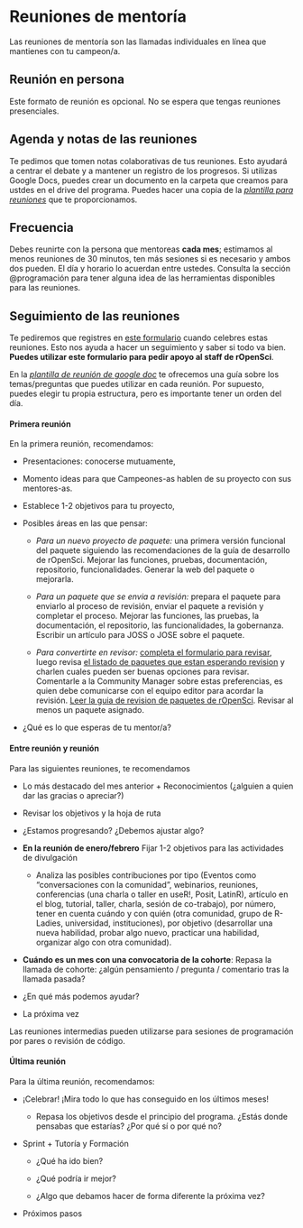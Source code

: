 # Reuniones de mentoría

Las reuniones de mentoría son las llamadas individuales en línea que mantienes con tu campeon/a.

::: callout-note

## Reunión en persona

Este formato de reunión es opcional. No se espera que tengas reuniones presenciales.
:::

## Agenda y notas de las reuniones  

Te pedimos que tomen notas colaborativas de tus reuniones. Esto ayudará a centrar el debate y a mantener un registro de los progresos. Si utilizas Google Docs, puedes crear un documento en la carpeta que creamos para ustdes en el drive del programa. Puedes hacer una copia de la [*plantilla para reuniones*](https://docs.google.com/document/d/1VtNYfDNYRS7xAbs1Ajf2S5wsv3mOQ0BcTn93cXAv6sc/) que te proporcionamos.

## Frecuencia

Debes reunirte con la persona que mentoreas **cada mes**; estimamos al menos reuniones de 30 minutos, ten más sesiones si es necesario y ambos dos pueden. El día y horario lo acuerdan entre ustedes. Consulta la sección @programación para tener alguna idea de las herramientas disponibles para las reuniones.

## Seguimiento de las reuniones

Te pediremos que registres en [este formulario]() cuando celebres estas reuniones. Esto nos ayuda a hacer un seguimiento y saber si todo va bien. **Puedes utilizar este formulario para pedir apoyo al staff de rOpenSci**.

En la  [*plantilla de reunión de google doc*](https://docs.google.com/document/d/1VtNYfDNYRS7xAbs1Ajf2S5wsv3mOQ0BcTn93cXAv6sc/edit?usp=sharing) te ofrecemos una guía sobre los temas/preguntas que puedes utilizar en cada reunión. Por supuesto, puedes elegir tu propia estructura, pero es importante tener un orden del día.

#### Primera reunión

En la primera reunión, recomendamos:

- Presentaciones: conocerse mutuamente,

- Momento ideas para que Campeones-as hablen de su proyecto con sus mentores-as.

- Establece 1-2 objetivos para tu proyecto,

- Posibles áreas en las que pensar:
  
  - *Para un nuevo proyecto de paquete:* una primera versión funcional del paquete siguiendo las recomendaciones de la guía de desarrollo de rOpenSci. Mejorar las funciones, pruebas, documentación, repositorio, funcionalidades. Generar la web del paquete o mejorarla. 
  
  - *Para un paquete que se envia a revisión:* prepara el paquete para enviarlo al proceso de revisión, enviar el paquete a revisión y completar el proceso. Mejorar las funciones, las pruebas, la documentación, el repositorio, las funcionalidades, la gobernanza. Escribir un artículo para JOSS o JOSE sobre el paquete. 
  
  - *Para convertirte en revisor:* [completa el formulario para revisar](https://airtable.com/app8dssb6a7PG6Vwj/shrnfDI2S9uuyxtDw), luego revisa [el listado de paquetes que estan esperando revision](https://github.com/ropensci/software-review/issues?q=is%3Aissue+is%3Aopen+sort%3Aupdated-desc) y charlen cuales pueden ser buenas opciones para revisar.  Comentarle a la Community Manager sobre estas preferencias, es quien debe comunicarse con el equipo editor para acordar la revisión. [Leer la guia de revision de paquetes de rOpenSci](https://devguide.ropensci.org/es/index.es.html). Revisar al menos un paquete asignado. 

- ¿Qué es lo que esperas de tu mentor/a?

#### Entre reunión y reunión

Para las siguientes reuniones, te recomendamos

- Lo más destacado del mes anterior + Reconocimientos (¿alguien a quien dar las gracias o apreciar?)

- Revisar los objetivos y la hoja de ruta

- ¿Estamos progresando? ¿Debemos ajustar algo?

- **En la reunión de enero/febrero** Fijar 1-2 objetivos para las actividades de divulgación 
  
  - Analiza las posibles contribuciones por tipo (Eventos como "conversaciones con la comunidad", webinarios, reuniones, conferencias (una charla o taller en useR!, Posit, LatinR), artículo en el blog, tutorial, taller, charla, sesión de co-trabajo), por número, tener en cuenta cuándo y con quién (otra comunidad, grupo de R-Ladies, universidad, instituciones), por objetivo (desarrollar una nueva habilidad, probar algo nuevo, practicar una habilidad, organizar algo con otra comunidad).

- **Cuándo es un mes con una convocatoria de la cohorte**: Repasa la llamada de cohorte: ¿algún pensamiento / pregunta / comentario tras la llamada pasada?

- ¿En qué más podemos ayudar?

- La próxima vez

Las reuniones intermedias pueden utilizarse para sesiones de programación por pares o revisión de código.

#### Última reunión

Para la última reunión, recomendamos:

- ¡Celebrar! ¡Mira todo lo que has conseguido en los últimos meses!
  
  - Repasa los objetivos desde el principio del programa. ¿Estás donde pensabas que estarías? ¿Por qué sí o por qué no?

- Sprint + Tutoría y Formación
  
  - ¿Qué ha ido bien?
  
  - ¿Qué podría ir mejor?
  
  - ¿Algo que debamos hacer de forma diferente la próxima vez?

- Próximos pasos



